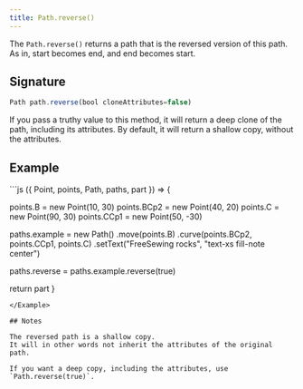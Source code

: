 ```yaml
---
title: Path.reverse()
---
```


The `Path.reverse()` returns a path that is the reversed version of this path.
As in, start becomes end, and end becomes start.

## Signature

```js
Path path.reverse(bool cloneAttributes=false)
```

If you pass a truthy value to this method, it will return a deep clone of the
path, including its attributes. By default, it will return a shallow
copy, without the attributes.

## Example


<Example caption="Example of the Path.reverse() method">
```js
({ Point, points, Path, paths, part }) => {

  points.B = new Point(10, 30)
  points.BCp2 = new Point(40, 20)
  points.C = new Point(90, 30)
  points.CCp1 = new Point(50, -30)

  paths.example = new Path()
    .move(points.B)
    .curve(points.BCp2, points.CCp1, points.C)
    .setText("FreeSewing rocks", "text-xs fill-note center")

  paths.reverse = paths.example.reverse(true)

  return part
}
```
</Example>

## Notes

The reversed path is a shallow copy.
It will in other words not inherit the attributes of the original path.

If you want a deep copy, including the attributes, use `Path.reverse(true)`.
